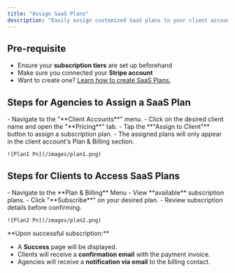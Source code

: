 ```yaml
---
title: "Assign SaaS Plans"
description: "Easily assign customized SaaS plans to your client accounts. This streamlines your client onboarding by assigning tailored SaaS subscription plans to individual accounts."
---
```


## **Pre-requisite**

- Ensure your **subscription tiers** are set up beforehand
- Make sure you connected your **Stripe account**
- Want to create one? [Learn how to create SaaS Plans.](https://docs.voicemetrics.ai/Rebilling/createsaas)

## **Steps for Agencies to Assign a SaaS Plan**

<Steps>
  <Step title="Log in to the Agency Panel" stepNumber={1} titleSize="p">
    - Navigate to the "**Client Accounts**" menu.
    - Click on the desired client name and open the "**Pricing**" tab.
  </Step>
  <Step title="Assign SaaS Plan" stepNumber={2} titleSize="p">
    - Tap the **"Assign to Client"** button to assign a subscription plan.
    - The assigned plans will only appear in the client account's Plan & Billing section.

    ![Plan1 Pn](/images/plan1.png)
  </Step>
</Steps>

## **Steps for Clients to Access SaaS Plans**

<Steps>
  <Step title="Log in to the Client App" stepNumber={1} titleSize="p">
    - Navigate to the **Plan & Billing** Menu
    - View **available** subscription plans.
  </Step>
  <Step title="Subscribe to a Plan" stepNumber={2} titleSize="p">
    - Click "**Subscribe**" on your desired plan.
    - Review subscription details before confirming.

    ![Plan2 Pn](/images/plan2.png)
  </Step>
</Steps>

<Note>
  **Upon successful subscription:**

  - A **Success** page will be displayed.
  - Clients will receive a **confirmation email** with the payment invoice.
  - Agencies will receive a **notification via email** to the billing contact.
</Note>